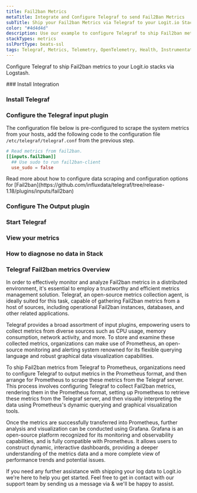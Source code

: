 ```yaml
---
title: Fail2ban Metrics
metaTitle: Integrate and Configure Telegraf to send Fail2Ban Metrics
subTitle: Ship your Fail2ban Metrics via Telegraf to your Logit.io Stack
color: "#4d4d4d"
description: Use our example to configure Telegraf to ship Fail2ban metrics to your Logit.io stacks. Configure Telegraf to send Fail2ban metrics to Logstash or Elastic.
stackTypes: metrics
sslPortType: beats-ssl
tags: Telegraf, Metrics, Telemetry, OpenTelemetry, Health, Instrumentation, Fail2ban, Prometheus, Security, Threat Detection
---
```


Configure Telegraf to ship Fail2ban metrics to your Logit.io stacks via Logstash.

<Steps>
  ### Install Integration
  <InstallIntegration/>

  ### Install Telegraf

  <InstallTelegraf />

  ### Configure the Telegraf input plugin

  The configuration file below is pre-configured to scrape the system metrics from your hosts, add the following code to the configuration file `/etc/telegraf/telegraf.conf` from the previous step.

  ```toml copy
  # Read metrics from fail2ban.
  [[inputs.fail2ban]]
    ## Use sudo to run fail2ban-client
    use_sudo = false
  ```

  <Callout type="info">
    Read more about how to configure data scraping and configuration options for [Fail2ban](https://github.com/influxdata/telegraf/tree/release-1.18/plugins/inputs/fail2ban)
  </Callout>

  ### Configure The Output plugin

  <TelegrafOutputPlugin />

  ### Start Telegraf

  <StartTelegraf />

  ### View your metrics
  <LaunchStack source="Fail2ban_Metrics_via_Telegraf" utmMedium="metrics" utmCampaign="telegraf-Fail2ban-metrics" />

  ### How to diagnose no data in Stack

  <DiagnoseNoData />

</Steps>

### Telegraf Fail2ban metrics Overview

In order to effectively monitor and analyze Fail2ban metrics in a distributed environment, it's essential to employ a trustworthy and 
efficient metrics management solution. Telegraf, an open-source metrics collection agent, is ideally suited for this task, capable of 
gathering Fail2ban metrics from a host of sources, including operational Fail2ban instances, databases, and other related applications.

Telegraf provides a broad assortment of input plugins, empowering users to collect metrics from diverse sources such as CPU usage, memory 
consumption, network activity, and more. To store and examine these collected metrics, organizations can make use of Prometheus, an open-source 
monitoring and alerting system renowned for its flexible querying language and robust graphical data visualization capabilities.

To ship Fail2ban metrics from Telegraf to Prometheus, organizations need to configure Telegraf to output metrics in the Prometheus format, and 
then arrange for Prometheus to scrape these metrics from the Telegraf server. This process involves configuring Telegraf to collect Fail2ban 
metrics, rendering them in the Prometheus format, setting up Prometheus to retrieve these metrics from the Telegraf server, and then visually 
interpreting the data using Prometheus's dynamic querying and graphical visualization tools.

Once the metrics are successfully transferred into Prometheus, further analysis and visualization can be conducted using Grafana. Grafana is 
an open-source platform recognized for its monitoring and observability capabilities, and is fully compatible with Prometheus. It allows users 
to construct dynamic, interactive dashboards, providing a deeper understanding of the metrics data and a more complete view of performance trends 
and potential issues.

If you need any further assistance with shipping your log data to Logit.io we're here to help you get started. Feel free to get in contact with 
our support team by sending us a message via <IntercomButton text="live chat" /> & we'll be happy to assist.